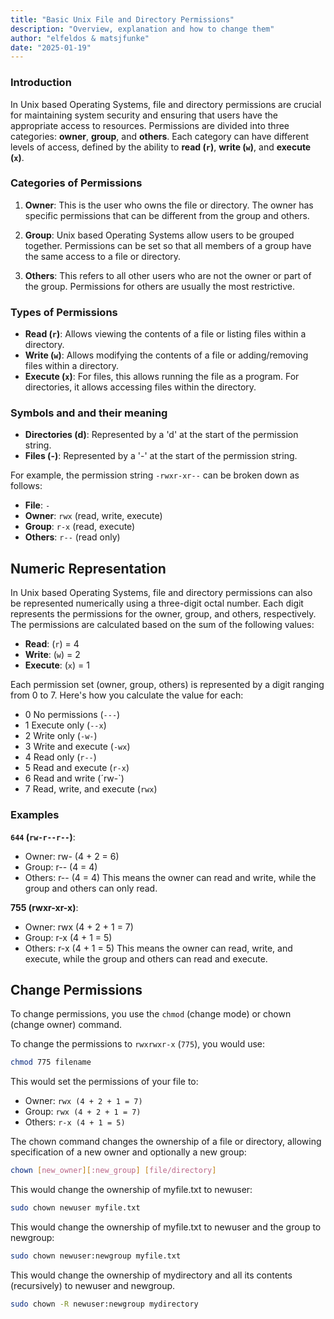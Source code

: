 ```yaml
---
title: "Basic Unix File and Directory Permissions"
description: "Overview, explanation and how to change them"
author: "elfeldos & matsjfunke"
date: "2025-01-19"
---
```


### Introduction

In Unix based Operating Systems, file and directory permissions are crucial for maintaining system security and ensuring that users have the appropriate access to resources. Permissions are divided into three categories: **owner**, **group**, and **others**. Each category can have different levels of access, defined by the ability to **read (`r`)**, **write (`w`)**, and **execute (`x`)**.

### Categories of Permissions

1. **Owner**: This is the user who owns the file or directory. The owner has specific permissions that can be different from the group and others.

2. **Group**: Unix based Operating Systems allow users to be grouped together. Permissions can be set so that all members of a group have the same access to a file or directory.

3. **Others**: This refers to all other users who are not the owner or part of the group. Permissions for others are usually the most restrictive.

### Types of Permissions

- **Read (`r`)**: Allows viewing the contents of a file or listing files within a directory.
- **Write (`w`)**: Allows modifying the contents of a file or adding/removing files within a directory.
- **Execute (`x`)**: For files, this allows running the file as a program. For directories, it allows accessing files within the directory.

### Symbols and and their meaning

- **Directories (d)**: Represented by a 'd' at the start of the permission string.
- **Files (-)**: Represented by a '-' at the start of the permission string.

For example, the permission string `-rwxr-xr--` can be broken down as follows:

- **File**: `-`
- **Owner**: `rwx` (read, write, execute)
- **Group**: `r-x` (read, execute)
- **Others**: `r--` (read only)

## Numeric Representation

In Unix based Operating Systems, file and directory permissions can also be represented numerically using a three-digit octal number. Each digit represents the permissions for the owner, group, and others, respectively. The permissions are calculated based on the sum of the following values:

- **Read**: (`r`) = 4
- **Write**: (`w`) = 2
- **Execute**: (`x`) = 1

Each permission set (owner, group, others) is represented by a digit ranging from 0 to 7. Here's how you calculate the value for each:

- 0 No permissions (`---`)
- 1 Execute only (`--x`)
- 2 Write only (`-w-`)
- 3 Write and execute (`-wx`)
- 4 Read only (`r--`)
- 5 Read and execute (`r-x`)
- 6 Read and write (´rw-`)
- 7 Read, write, and execute (`rwx`)

### Examples

**`644` (`rw-r--r--`)**:

- Owner: rw- (4 + 2 = 6)
- Group: r-- (4 = 4)
- Others: r-- (4 = 4)
  This means the owner can read and write, while the group and others can only read.

**755 (rwxr-xr-x)**:

- Owner: rwx (4 + 2 + 1 = 7)
- Group: r-x (4 + 1 = 5)
- Others: r-x (4 + 1 = 5)
  This means the owner can read, write, and execute, while the group and others can read and execute.

## Change Permissions

To change permissions, you use the `chmod` (change mode) or chown (change owner) command.

To change the permissions to `rwxrwxr-x` (`775`), you would use:

```bash
chmod 775 filename
```

This would set the permissions of your file to:

- Owner: `rwx (4 + 2 + 1 = 7)`
- Group: `rwx (4 + 2 + 1 = 7)`
- Others: `r-x (4 + 1 = 5)`

The chown command changes the ownership of a file or directory, allowing specification of a new owner and optionally a new group:

```bash
chown [new_owner][:new_group] [file/directory]
```

This would change the ownership of myfile.txt to newuser:

```bash
sudo chown newuser myfile.txt
```

This would change the ownership of myfile.txt to newuser and the group to newgroup:

```bash
sudo chown newuser:newgroup myfile.txt
```

This would change the ownership of mydirectory and all its contents (recursively) to newuser and newgroup.

```bash
sudo chown -R newuser:newgroup mydirectory
```
